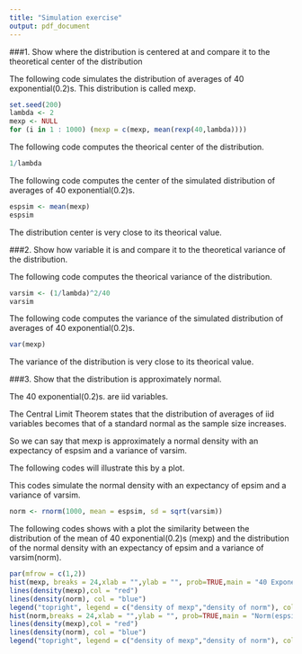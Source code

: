 ```yaml
---
title: "Simulation exercise"
output: pdf_document
---
```


###1. Show where the distribution is centered at and compare it to the theoretical center of the distribution

The following code simulates the distribution of averages of 40 exponential(0.2)s. This distribution is called mexp.
```r
set.seed(200)
lambda <- 2
mexp <- NULL
for (i in 1 : 1000) (mexp = c(mexp, mean(rexp(40,lambda))))
```

The following code computes the theorical center of the distribution.
```r
1/lambda
```

The following code computes the center of the simulated distribution of averages of 40 exponential(0.2)s. 
```r
espsim <- mean(mexp)
espsim
```
The distribution center is very close to its theorical value.

###2. Show how variable it is and compare it to the theoretical variance of the distribution.

The following code computes the theorical variance of the distribution.
```r
varsim <- (1/lambda)^2/40
varsim
```

The following code computes the variance of the simulated distribution of averages of 40 exponential(0.2)s.
```r
var(mexp)
```
The variance of the distribution is very close to its theorical value.

###3. Show that the distribution is approximately normal.

The 40 exponential(0.2)s. are iid variables.

The Central Limit Theorem states that the distribution of averages of iid variables becomes that of a standard normal as the sample size increases.

So we can say that mexp is approximately a normal density with an expectancy of espsim and a variance of varsim.

The following codes will illustrate this by a plot.

This codes simulate the normal density with an expectancy of epsim and a variance of varsim.
```r
norm <- rnorm(1000, mean = espsim, sd = sqrt(varsim))
```

The following codes shows with a plot the similarity between the distribution of the mean of 40 exponential(0.2)s (mexp) and the distribution of the normal density with an expectancy of epsim and a variance of varsim(norm).
```r
par(mfrow = c(1,2))
hist(mexp, breaks = 24,xlab = "",ylab = "", prob=TRUE,main = "40 Exponential(0,2)s")
lines(density(mexp),col = "red")
lines(density(norm), col = "blue")
legend("topright", legend = c("density of mexp","density of norm"), col = c("red","blue"), lwd = 1)
hist(norm,breaks = 24,xlab = "",ylab = "", prob=TRUE,main = "Norm(espsim,varsim)")
lines(density(mexp),col = "red")
lines(density(norm), col = "blue")
legend("topright", legend = c("density of mexp","density of norm"), col = c("red","blue"), lwd = 1)
```